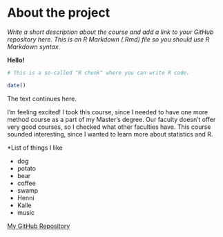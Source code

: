 
# About the project

*Write a short description about the course and add a link to your GitHub repository here. This is an R Markdown (.Rmd) file so you should use R Markdown syntax.*

**Hello!**

```r
# This is a so-called "R chunk" where you can write R code.

date()

```
The text continues here.

I'm feeling excited! I took this course, since I needed to have one more method course as a part of my Master's degree. Our faculty doesn't offer very good courses, so I checked what other faculties have. This course sounded interesting, since I wanted to learn more about statistics and R.

*List of things I like

+ dog
+ potato
+ bear
+ coffee
+ swamp
+ Henni
+ Kalle
+ music




[My GitHub Repository](https://github.com/riikkanarvanen/IODS-project)



